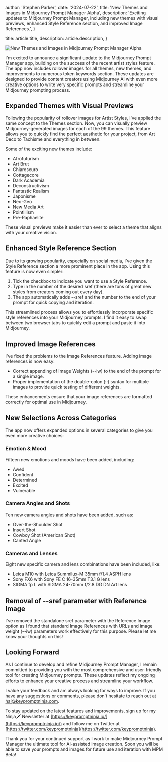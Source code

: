 
  author: 'Stephen Parker',
  date: '2024-07-22',
  title: 'New Themes and Images in Midjourney Prompt Manager Alpha',
  description:
    'Exciting updates to Midjourney Prompt Manager, including new themes with visual previews, enhanced Style Reference section, and improved Image References.',
}

  title: article.title,
  description: article.description,
}


<img src={storyBanner} alt="New Themes and Images in Midjourney Prompt Manager Alpha" />

I'm excited to announce a significant update to the Midjourney Prompt Manager app, building on the success of the recent artist styles feature. The app now includes rollover images for all themes, new themes, and improvements to numerous token keywords section. These updates are designed to provide content creators using Midjourney AI with even more creative options to write very specific prompts and streamline your Midjourney prompting process.

## Expanded Themes with Visual Previews

Following the popularity of rollover images for Artist Styles, I've applied the same concept to the Themes section. Now, you can visually preview Midjourney-generated images for each of the 99 themes. This feature allows you to quickly find the perfect aesthetic for your project, from Art Deco to Tachisme and everything in between.

Some of the exciting new themes include:

- Afrofuturism
- Art Brut
- Chiaroscuro
- Cottagecore
- Dark Academia
- Deconstructivism
- Fantastic Realism
- Japonisme
- Neo-Geo
- New Media Art
- Pointillism
- Pre-Raphaelite

These visual previews make it easier than ever to select a theme that aligns with your creative vision.

## Enhanced Style Reference Section

Due to its growing popularity, especially on social media, I've given the Style Reference section a more prominent place in the app. Using this feature is now even simpler:

1. Tick the checkbox to indicate you want to use a Style Reference.
2. Type in the number of the desired sref (there are tons of great new styles from creators coming out every day).
3. The app automatically adds --sref and the number to the end of your prompt for quick copying and iteration.

This streamlined process allows you to effortlessly incorporate specific style references into your Midjourney prompts. I find it easy to swap between two browser tabs to quickly edit a prompt and paste it into Midjourney.

## Improved Image References

I've fixed the problems to the Image References feature. Adding image references is now easy:
- Correct appending of Image Weights (--iw) to the end of the prompt for a single image.
- Proper implementation of the double-colon (::) syntax for multiple images to provide quick testing of different weights.

These enhancements ensure that your image references are formatted correctly for optimal use in Midjourney.

## New Selections Across Categories

The app now offers expanded options in several categories to give you even more creative choices:

### Emotion & Mood

Fifteen new emotions and moods have been added, including:

- Awed
- Confident
- Determined
- Excited
- Vulnerable

### Camera Angles and Shots

Ten new camera angles and shots have been added, such as:

- Over-the-Shoulder Shot
- Insert Shot
- Cowboy Shot (American Shot)
- Canted Angle

### Cameras and Lenses

Eight new specific camera and lens combinations have been included, like:

- Leica M10 with Leica Summilux-M 35mm f/1.4 ASPH lens
- Sony FX6 with Sony FE C 16-35mm T3.1 G lens
- SIGMA fp L with SIGMA 24-70mm f/2.8 DG DN Art lens

## Removal of --sref parameter with Reference Image

I've removed the standalone sref parameter with the Reference Image option as I found that standard Image References with URLs and image weight (--iw) parameters work effectively for this purpose. Please let me know your thoughts on this!

## Looking Forward

As I continue to develop and refine Midjourney Prompt Manager, I remain committed to providing you with the most comprehensive and user-friendly tool for creating Midjourney prompts. These updates reflect my ongoing efforts to enhance your creative process and streamline your workflow.

I value your feedback and am always looking for ways to improve. If you have any suggestions or comments, please don't hesitate to reach out at hai@keypromptninja.com.

To stay updated on the latest features and improvements, sign up for my Ninja🗡️ Newsletter at [https://keypromptninja.io/](https://keypromptninja.io/) and follow me on Twitter at [https://twitter.com/keypromptninja](https://twitter.com/keypromptninja).

Thank you for your continued support as I work to make Midjourney Prompt Manager the ultimate tool for AI-assisted image creation. Soon you will be able to save your prompts and images for future use and iteration with MPM Beta!